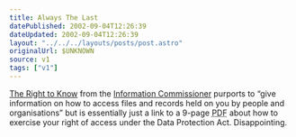 ```yaml
---
title: Always The Last
datePublished: 2002-09-04T12:26:39
dateUpdated: 2002-09-04T12:26:39
layout: "../../../layouts/posts/post.astro"
originalUrl: $UNKNOWN
source: v1
tags: ["v1"]
---
```


[The Right to Know][1] from the [Information Commissioner][2] purports to &#8220;give information on how to access files and records held on you by people and organisations&#8221; but is essentially just a link to a 9-page <abbr title="Portable Document Format">PDF</abbr> about how to exercise your right of access under the Data Protection Act. Disappointing.

[1]: http://www.therighttoknow.co.uk/ "Information Commissioner: The Right to Know"
[2]: http://www.informationcommissioner.gov.uk/ "Information Commissioner: Responsible for Data Protection & Freedom of Information (in the UK)"
